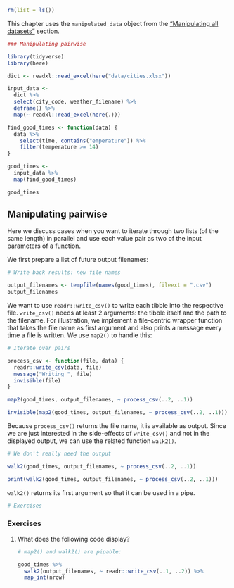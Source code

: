 ```r
rm(list = ls())
```


This chapter uses the `manipulated_data` object from the ["Manipulating all datasets"](#map_manip) section.

```r
### Manipulating pairwise

```
```r
library(tidyverse)
library(here)

dict <- readxl::read_excel(here("data/cities.xlsx"))

input_data <-
  dict %>%
  select(city_code, weather_filename) %>%
  deframe() %>%
  map(~ readxl::read_excel(here(.)))

find_good_times <- function(data) {
  data %>%
    select(time, contains("emperature")) %>%
    filter(temperature >= 14)
}

good_times <-
  input_data %>%
  map(find_good_times)

good_times
```

## Manipulating pairwise

Here we discuss cases when you want to iterate through two lists (of the same length) in parallel and use each value pair as two of the input parameters of a function.

We first prepare a list of future output filenames:

```r
# Write back results: new file names
```
```r
output_filenames <- tempfile(names(good_times), fileext = ".csv")
output_filenames
```

We want to use `readr::write_csv()` to write each tibble into the respective file.
`write_csv()` needs at least 2 arguments: the tibble itself and the path to the filename.
For illustration, we implement a file-centric wrapper function that takes the file name as first argument and also prints a message every time a file is written.
We use `map2()` to handle this:

```r
# Iterate over pairs
```
```r
process_csv <- function(file, data) {
  readr::write_csv(data, file)
  message("Writing ", file)
  invisible(file)
}

map2(good_times, output_filenames, ~ process_csv(..2, ..1))

invisible(map2(good_times, output_filenames, ~ process_csv(..2, ..1)))
```

Because `process_csv()` returns the file name, it is available as output.
Since we are just interested in the side-effects of `write_csv()` and not in the displayed output, we can use the related function `walk2()`.

```r
# We don't really need the output
```
```r
walk2(good_times, output_filenames, ~ process_csv(..2, ..1))

print(walk2(good_times, output_filenames, ~ process_csv(..2, ..1)))
```

`walk2()` returns its first argument so that it can be used in a pipe.


```r
# Exercises
```

### Exercises

1. What does the following code display?

    ```r
    # map2() and walk2() are pipable:
    ```
    ```r
    good_times %>% 
      walk2(output_filenames, ~ readr::write_csv(..1, ..2)) %>% 
      map_int(nrow)
    ```
